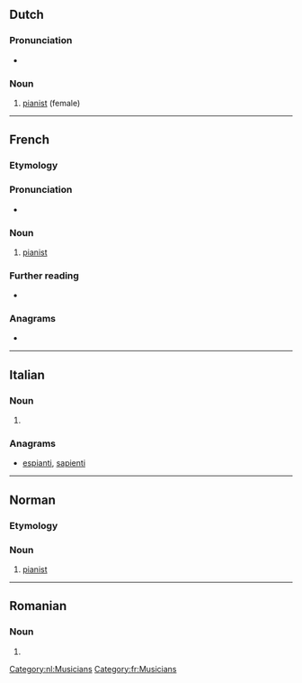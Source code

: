 ==Dutch==

===Pronunciation===
* {{audio|Nl-pianiste.ogg|Audio|lang=nl}}

===Noun===
{{nl-noun|f|-en|pl2=-s|pianistetje|m=pianist}}

# [[pianist]] (female)

[[Category:nl:Musicians]]

----

==French==
{{wikipedia|lang=fr}}

===Etymology===
{{suffix|piano|iste|lang=fr}}

===Pronunciation===
* {{IPA|/pja.nist/|lang=fr}}

===Noun===
{{fr-noun|mf}}

# [[pianist]]

===Further reading===
* {{R:TLFi}}

===Anagrams===
* {{l|fr|piétinas}}

[[Category:fr:Musicians]]

----

==Italian==

===Noun===
{{head|it|noun plural form|g=f}}

# {{plural of|pianista|lang=it}}

===Anagrams===
* [[espianti#Italian|espianti]], [[sapienti#Italian|sapienti]]

----

==Norman==

===Etymology===
{{suffix|piano|gloss1=piano|iste|lang=nrf}}

===Noun===
{{nrf-noun|mf}}

# {{lb|nrf|Jersey}} [[pianist]]

{{topics|nrf|Musicians}}

----

==Romanian==

===Noun===
{{head|ro|noun form|g=f-p}}

# {{plural of|pianistă|lang=ro}}